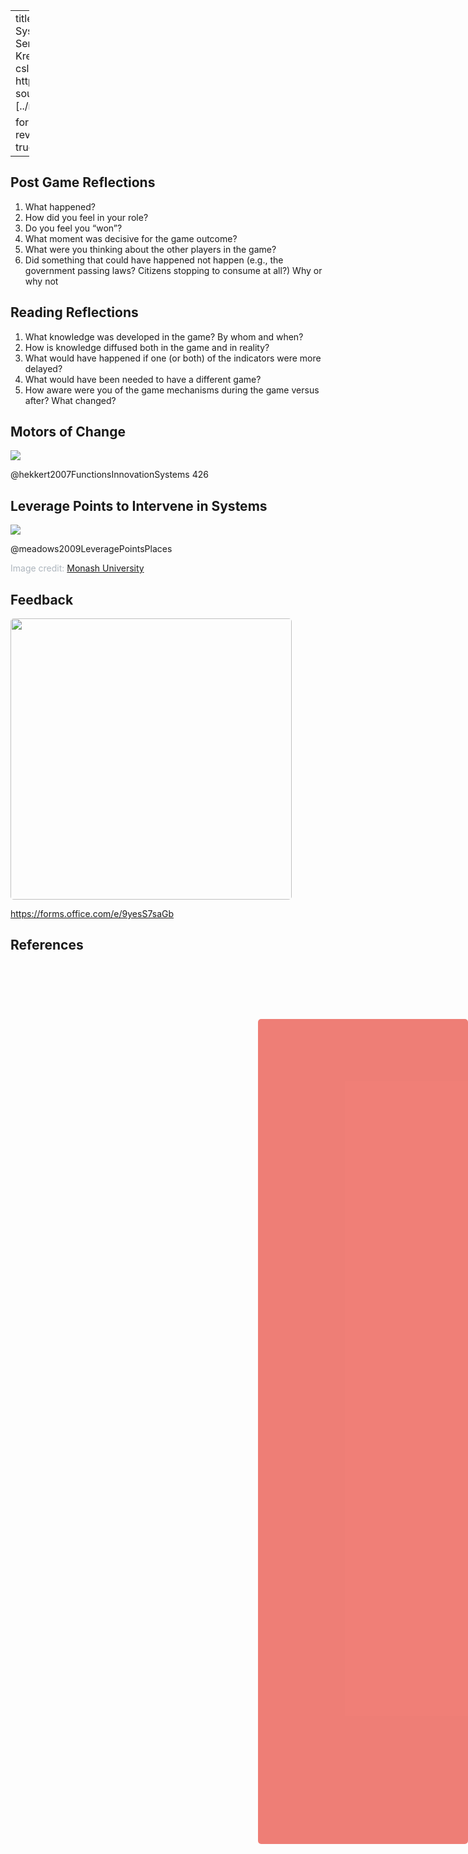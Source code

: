 
---
title: Inside Innovation Systems
subtitle: EKHM71 -- Seminar 1
author: Jonas Kreutzer
date: last-modified
csl: https://zotero.org/styles/apa?source=1
bibliography: [../references.bib]

format:
  pjk_theme_revealjs-revealjs:
    embed-resources: true
---

## Post Game Reflections

1. What happened?
2. How did you feel in your role?
3. Do you feel you “won”?
4. What moment was decisive for the game outcome?
5. What were you thinking about the other players in the game?
6. Did something that could have happened not happen (e.g., the government passing laws? Citizens stopping to consume at all?) Why or why not


## Reading Reflections
1. What knowledge was developed in the game? By whom and when?
2. How is knowledge diffused both in the game and in reality?
3. What would have happened if one (or both) of the indicators were more delayed?
4. What would have been needed to have a different game?
5. How aware were you of the game mechanisms during the game versus after? What changed?

## Motors of Change

![](https://ars.els-cdn.com/content/image/1-s2.0-S0040162506000564-gr2.jpg)

:::{.fragment style="position: absolute; bottom: 25%; right: 0%; width: 35%; height: 33%; background-color: hsla(4, 80%, 63%, 0.8); border-radius:5px;"}
:::

[@hekkert2007FunctionsInnovationSystems 426]{.slide-cite}

## Leverage Points to Intervene in Systems

![](https://uploads-ssl.webflow.com/619ab5836de9f0fbb8722d9b/619ab5836de9f01fc0723247_Systems-Thinking-post-Figure-2.png)

[@meadows2009LeveragePointsPlaces]{.slide-cite}

:::{.attribution style="color: hsl(210, 11%, 71%);"}
Image credit: [Monash University](https://www.behaviourworksaustralia.org/blog/how-systems-thinking-compliments-behavioural-approaches-in-solving-complex-problems)
:::


## Feedback 

![](assets/feedback-qr.png){.container width=450 height=450}

[https://forms.office.com/e/9yesS7saGb](https://forms.office.com/e/9yesS7saGb)

<style>
    .container {
        display: flex;
        position: relative;
        justify-content: center;
        align-items: center;
        border-radius: 5px;
        colorDark: hsl(227, 71%, 55%);
        }
</style>

## References